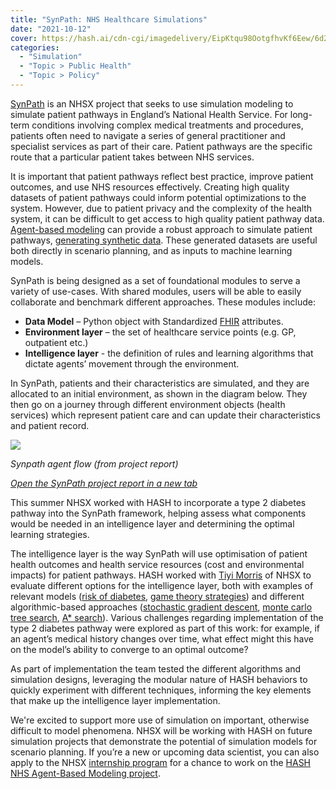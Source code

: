 ```yaml
---
title: "SynPath: NHS Healthcare Simulations"
date: "2021-10-12"
cover: https://hash.ai/cdn-cgi/imagedelivery/EipKtqu98OotgfhvKf6Eew/6d240a22-c8bd-4a52-e049-7d2768888d00/public
categories: 
  - "Simulation"
  - "Topic > Public Health"
  - "Topic > Policy"
---
```


[SynPath](https://github.com/nhsx/SynPath) is an NHSX project that seeks to use simulation modeling to simulate patient pathways in England’s National Health Service. For long-term conditions involving complex medical treatments and procedures, patients often need to navigate a series of general practitioner and specialist services as part of their care. Patient pathways are the specific route that a particular patient takes between NHS services.

It is important that patient pathways reflect best practice, improve patient outcomes, and use NHS resources effectively. Creating high quality datasets of patient pathways could inform potential optimizations to the system. However, due to patient privacy and the complexity of the health system, it can be difficult to get access to high quality patient pathway data. [Agent-based modeling](https://hash.ai/glossary/agent-based-modeling) can provide a robust approach to simulate patient pathways, [generating synthetic data](https://hash.ai/glossary/synthetic-data-generation). These generated datasets are useful both directly in scenario planning, and as inputs to machine learning models.

SynPath is being designed as a set of foundational modules to serve a variety of use-cases. With shared modules, users will be able to easily collaborate and benchmark different approaches. These modules include:

- **Data Model** – Python object with Standardized [FHIR](https://hash.ai/glossary/fast-healthcare-interoperability-resources) attributes.
- **Environment layer** – the set of healthcare service points (e.g. GP, outpatient etc.)
- **Intelligence layer** - the definition of rules and learning algorithms that dictate agents’ movement through the environment.

In SynPath, patients and their characteristics are simulated, and they are allocated to an initial environment, as shown in the diagram below. They then go on a journey through different environment objects (health services) which represent patient care and can update their characteristics and patient record.

![](https://hash.ai/cdn-cgi/imagedelivery/EipKtqu98OotgfhvKf6Eew/f10a61f5-2777-41e5-7bfb-50511fc78b00/public)

_Synpath agent flow (from project report)_

[_Open the SynPath project report in a new tab_](https://cdn-us1.hash.ai/site/REDACTED_C245+ABM+Patient+Pathways_Final+Report_V3_28042021.cleaned.pdf)

This summer NHSX worked with HASH to incorporate a type 2 diabetes pathway into the SynPath framework, helping assess what components would be needed in an intelligence layer and determining the optimal learning strategies.

The intelligence layer is the way SynPath will use optimisation of patient health outcomes and health service resources (cost and environmental impacts) for patient pathways. HASH worked with [Tiyi Morris](https://hash.ai/@tiyimo) of NHSX to evaluate different options for the intelligence layer, both with examples of relevant models ([risk of diabetes](https://hash.ai/@hash/risk-of-diabetes), [game theory strategies](https://hash.ai/@b/mcts)) and different algorithmic-based approaches ([stochastic gradient descent](https://hash.ai/@hash/sgd), [monte carlo tree search](https://hash.ai/@hash/monte-carlo-tree-search), [A\* search](https://hash.ai/@hash/a-star-search)). Various challenges regarding implementation of the type 2 diabetes pathway were explored as part of this work: for example, if an agent’s medical history changes over time, what effect might this have on the model’s ability to converge to an optimal outcome?

As part of implementation the team tested the different algorithms and simulation designs, leveraging the modular nature of HASH behaviors to quickly experiment with different techniques, informing the key elements that make up the intelligence layer implementation.

We're excited to support more use of simulation on important, otherwise difficult to model phenomena. NHSX will be working with HASH on future simulation projects that demonstrate the potential of simulation models for scenario planning. If you’re a new or upcoming data scientist, you can also apply to the NHSX [internship program](https://www.nhsx.nhs.uk/key-tools-and-info/nhsx-analytics-unit/nhsx-internship-scheme-innovation-and-analytics-health/) for a chance to work on the [HASH NHS Agent-Based Modeling project](https://hashdeps.github.io/nhsx-internship-projects/agent-based-model-hash-ai/).
